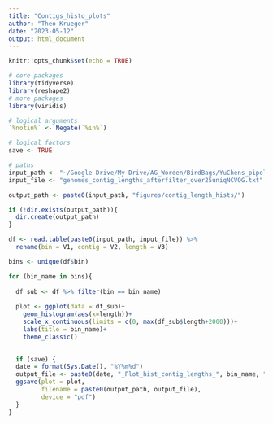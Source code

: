 ```yaml
---
title: "Contigs_histo_plots"
author: "Theo Krueger"
date: "2023-05-12"
output: html_document
---
```


```r
knitr::opts_chunk$set(echo = TRUE)
```

```r
# core packages
library(tidyverse)
library(reshape2)
# more packages
library(viridis)

# logical arguments
`%notin%` <- Negate(`%in%`)

```
```r
# logical factors
save <- TRUE

# paths
input_path <- "~/Google Drive/My Drive/AG_Worden/BirdBags/YuChens_pipeline/v2/"
input_file <- "genomes_contig_lengths_afterfilter_over25uniqNCVOG.txt"

output_path <- paste0(input_path, "figures/contig_length_hists/")

if (!dir.exists(output_path)){
  dir.create(output_path)
} 
```

```r
df <- read.table(paste0(input_path, input_file)) %>%
  rename(bin = V1, contig = V2, length = V3)

```

```r
bins <- unique(df$bin)

for (bin_name in bins){
  
  df_sub <- df %>% filter(bin == bin_name)
  
  plot <- ggplot(data = df_sub)+
    geom_histogram(aes(x=length))+
    scale_x_continuous(limits = c(0, max(df_sub$length+2000)))+
    labs(title = bin_name)+
    theme_classic()

  
  if (save) {
  date = format(Sys.Date(), "%Y%m%d")
  output_file <- paste0(date, "_Plot_hist_contig_lengths_", bin_name, ".pdf") 
  ggsave(plot = plot, 
         filename = paste0(output_path, output_file),
         device = "pdf")
  }
}

```

